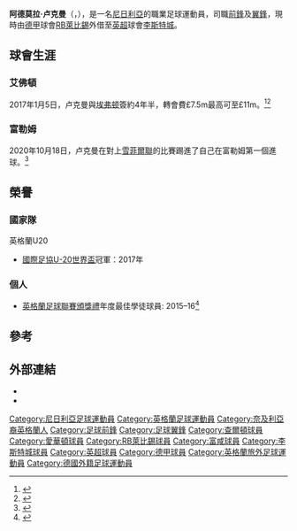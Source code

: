 {{noteTA
| G1 = football
| G2 = EPL
| T = zh-hans:阿德莫拉·卢克曼;zh-hk:阿迪莫拉·陸文;zh-tw:阿德莫拉·洛克曼
| 1 = zh-hans:阿德莫拉·卢克曼;zh-hk:阿迪莫拉·陸文;zh-tw:阿德莫拉·洛克曼
| 2 = zh-hans:阿德莫拉;zh-hk:阿迪莫拉;zh-tw:阿德莫拉
| 3 = zh-hans:卢克曼;zh-hk:陸文;zh-tw:洛克曼
}}
{{Infobox football biography
| name                = 阿德莫拉·卢克曼<br />Ademola Lookman
| image = Ademola Lookman (2019).jpg
| image_size = 
| fullname            = Ademola Lookman Olajade Lookman<ref>{{cite web |url=http://www.efl.com/documents/professional-retained-report-2015-16549-3151378.pdf |title=EFL: Retained list: 2015/16 |publisher=English Football League |page=19 |format=PDF |accessdate=29 June 2016 |deadurl=yes |archiveurl=https://web.archive.org/web/20161202052144/http://www.efl.com/documents/professional-retained-report-2015-16549-3151378.pdf |archivedate=2016-12-02}}</ref>
| caption             = 2016年卢克曼在[[查爾頓體育足球會|查爾頓]]
| birth_date          = {{birth date and age|1997|10|20|df=y}}
| birth_place         = {{flagicon|ENG}} [[英格蘭|英格蘭]][[佩卡姆|佩卡姆]]
| height              = {{height|m=1.74}}<ref name="11v11">{{cite web
| title = Ademola Lookman
| url = http://www.11v11.com/players/ademola-lookman-250240/
| publisher = 11v11
| accessdate = 16 April 2016
| archive-date = 2018-10-21
| archive-url = https://web.archive.org/web/20181021151429/https://www.11v11.com/players/ademola-lookman-250240/
| dead-url = no
}}</ref>
| position            = [[前鋒|前鋒]] / [[翼鋒|翼鋒]]
| currentclub = [[李斯特城足球俱乐部|李斯特城]] ([[RB萊比錫|RB萊比錫]]外借)
| clubnumber = 37
| youthclubs1         = Waterloo FC
| youthclubs2         = [[查尔顿竞技足球俱乐部|查尔顿]]
| youthyears1         = 2008–2014
| youthyears2         = 2014–2015
| clubs1              = [[查尔顿竞技足球俱乐部|查尔顿]]
| years1              = 2015–2017
| caps1               = 45
| goals1              = 10
| clubs2              = [[埃弗顿足球俱乐部|埃弗顿]]
| years2              = 2017–2019
| caps2               = 36
| goals2              = 1
| clubs3              = → [[RB萊比錫|RB萊比錫]]
| years3              = 2018
| caps3               = 11
| goals3              = 5
| years4 = 2019–
| clubs4 = [[RB萊比錫|RB萊比錫]]
| caps4 = 11
| goals4 = 0
| years5 = 2020–2021
| clubs5 = → [[富勒姆足球俱乐部|富勒姆]] (外借)
| caps5 = 34
| goals5 = 4
| clubs6 = → [[李斯特城足球俱乐部|李斯特城]] (外借)
| years6 = 2021–
| caps6 = 12
| goals6 = 3
|nationalteam1  = [[英格蘭19歲以下足球代表隊|英格蘭U19]]
|nationalyears1 = 2016
|nationalcaps1  = 5
|nationalgoals1 = 0
|nationalteam2  = [[英格蘭20歲以下足球代表隊|英格蘭U20]]
|nationalyears2 = 2016–2017
|nationalcaps2  = 15
|nationalgoals2 = 4
| nationalyears3 = 2017–2019
| nationalteam3 = [[英格蘭21歲以下足球代表隊|英格蘭U21]]
| nationalcaps3 = 11
| nationalgoals3 = 1
| club-update         = 2021年12月28日
| nationalteam-update = 
}}

'''阿德莫拉·卢克曼'''（{{lang-en|'''Ademola Lookman Olajade Lookman'''}}，{{bd|1997年|10月20日||}}），是一名[[尼日利亞|尼日利亞]]的職業足球運動員，司職[[前鋒|前鋒]]及[[翼鋒|翼鋒]]，現時由[[德甲|德甲]]球會[[RB萊比錫|RB萊比錫]]外借至[[英超|英超]]球會[[李斯特城足球俱乐部|李斯特城]]。

== 球會生涯 ==
=== 艾佛頓 ===
2017年1月5日，卢克曼與[[埃弗顿足球俱乐部|埃弗顿]]簽約4年半，轉會費£7.5m最高可至£11m。<ref>{{cite web|url=http://www.skysports.com/football/news/11671/10718733/everton-sign-ademola-lookman-from-charlton-for-7-5m|title=Everton sign Ademola Lookman from Charlton for £7.5m|date=5 January 2017|accessdate=5 January 2017|publisher=Skysports|archive-date=2017-09-04|archive-url=https://web.archive.org/web/20170904201052/http://www.skysports.com/football/news/11671/10718733/everton-sign-ademola-lookman-from-charlton-for-7-5m|dead-url=no}}</ref><ref>{{cite web|url=http://www.bbc.com/sport/football/38520520|title=Ademola Lookman: Everton sign Charlton forward for £11m|date=5 January 2017|accessdate=5 January 2017|publisher=BBC|archive-date=2020-06-08|archive-url=https://web.archive.org/web/20200608033623/https://www.bbc.com/sport/football/38520520|dead-url=no}}</ref>

=== 富勒姆 ===
2020年10月18日，卢克曼在對上[[谢菲尔德联足球俱乐部|雪菲爾聯]]的比賽踢進了自己在富勒姆第一個進球。<ref>{{cite web|url=https://www.taiwannews.com.tw/en/news/4032767|title=Sheffield Utd, Fulham draw 1-1 to earn 1st point of season|date=2020-10-18|publisher=Taiwan News|access-date=2020-10-18|archive-date=2020-10-30|archive-url=https://web.archive.org/web/20201030133448/https://www.taiwannews.com.tw/en/news/4032767|dead-url=no}}</ref>

== 榮譽 ==
=== 國家隊 ===
;{{flagicon|ENG}} 英格蘭U20
* [[國際足協U-20世界盃|國際足協U-20世界盃]]冠軍：2017年

=== 個人 ===
*[[英格蘭足球聯賽頒獎禮|英格蘭足球聯賽頒獎禮]]年度最佳學徒球員: 2015–16<ref>{{cite web|url=http://www.mirror.co.uk/sport/football/transfer-news/liverpool-join-hunt-6m-rated-7906609|title=EXCLUSIVE: Liverpool join hunt for £6m-rated Charlton wonderkid Ademola Lookman|first=Adrian|last=Kajumba|date=2016-05-05|work=The Mirror|access-date=2017-01-05|archive-date=2021-05-08|archive-url=https://web.archive.org/web/20210508182320/https://www.mirror.co.uk/sport/football/transfer-news/liverpool-join-hunt-6m-rated-7906609|dead-url=no}}</ref>

==參考==
{{reflist}}

==外部連結==
*{{Soccerbase}}
*{{Soccerway}}

<!--{{RB莱比锡球员名单}}-->
{{李斯特城球員名單}}

{{DEFAULTSORT:Lookman, Ademola}}
[[Category:尼日利亞足球運動員|Category:尼日利亞足球運動員]]
[[Category:英格蘭足球運動員|Category:英格蘭足球運動員]]
[[Category:奈及利亞裔英格蘭人|Category:奈及利亞裔英格蘭人]]
[[Category:足球前鋒|Category:足球前鋒]]
[[Category:足球翼鋒|Category:足球翼鋒]]
[[Category:查爾頓球員|Category:查爾頓球員]]
[[Category:愛華頓球員|Category:愛華頓球員]]
[[Category:RB萊比錫球員|Category:RB萊比錫球員]]
[[Category:富咸球員|Category:富咸球員]]
[[Category:李斯特城球員|Category:李斯特城球員]]
[[Category:英超球員|Category:英超球員]]
[[Category:德甲球員|Category:德甲球員]]
[[Category:英格蘭旅外足球運動員|Category:英格蘭旅外足球運動員]]
[[Category:德國外籍足球運動員|Category:德國外籍足球運動員]]